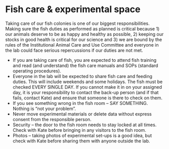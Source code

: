 # Fish care & experimental space {#fishcare}

Taking care of our fish colonies is one of our biggest responsibilities. Making sure the fish duties as performed as planned is critical because 1) our animals deserve to be as happy and healthy as possible, 2) keeping our stocks in good health is critical for our science and 3) we are bound by the rules of the Institutional Animal Care and Use Committee and everyone in the lab could face serious repercussions if our duties are not met.

* If you are taking care of fish, you are expected to attend fish training and read (and understand) the fish care manuals and SOPs (standard operating procedures).
* Everyone in the lab will be expected to share fish care and feeding duties. This will include weekends and some holidays. The fish must be checked EVERY SINGLE DAY. If you cannot make it in on your assigned day, it is your responsibility to contact the back-up person (and if that fails, contact Kate) and ensure that someone is there to check on them.
* If you see something wrong in the fish room – SAY SOMETHING. Nothing is “not your problem”.
* Never move experimental materials or delete data without express consent from the responsible person.
* Security – the door to the fish room needs to stay locked at all times. Check with Kate before bringing in any visitors to the fish room.
* Photos – taking photos of experimental set-ups is a good idea, but check with Kate before sharing them with anyone outside the lab.
